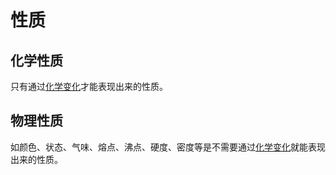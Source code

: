 
# 性质

## 化学性质

只有通过[化学变化](/definitions/changes#化学变化)才能表现出来的性质。

## 物理性质

如颜色、状态、气味、熔点、沸点、硬度、密度等是不需要通过[化学变化](/definitions/changes#化学变化)就能表现出来的性质。

